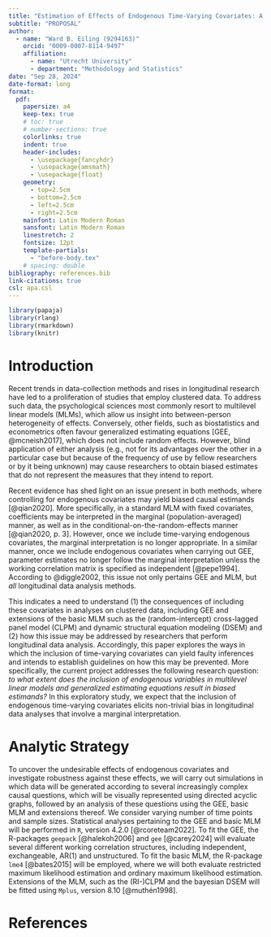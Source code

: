```yaml
---
title: "Estimation of Effects of Endogenous Time-Varying Covariates: A Comparison Of Multilevel Modeling and Generalized Estimating Equations"
subtitle: "PROPOSAL" 
author: 
  - name: "Ward B. Eiling (9294163)"
    orcid: "0009-0007-8114-9497"
    affiliation: 
      - name: "Utrecht University"
      - department: "Methodology and Statistics"
date: "Sep 28, 2024"
date-format: long
format: 
  pdf:
    papersize: a4
    keep-tex: true
    # toc: true
    # number-sections: true
    colorlinks: true
    indent: true
    header-includes:
      - \usepackage{fancyhdr}
      - \usepackage{amsmath}
      - \usepackage{float}
    geometry:
      - top=2.5cm
      - bottom=2.5cm
      - left=2.5cm
      - right=2.5cm
    mainfont: Latin Modern Roman
    sansfont: Latin Modern Roman
    linestretch: 2
    fontsize: 12pt
    template-partials: 
      - "before-body.tex"
    # spacing: double
bibliography: references.bib
link-citations: true
csl: apa.csl
---
```


```{=tex}
\pagestyle{fancy}
  \fancyhead{}
  \fancyhead[L]{PROPOSAL}

\floatplacement{figure}{H} % Place all figures exactly "here"
```
```r
library(papaja)
library(rlang)
library(rmarkdown)
library(knitr)
```

\newpage

# Introduction

<!-- -   Start with a paragraph describing a problem in the real-life world (so that a BoS member not familiar with statistics understands why you are pursuing research in this direction); -->

Recent trends in data-collection methods and rises in longitudinal research have led to a proliferation of studies that employ clustered data. To address such data, the psychological sciences most commonly resort to multilevel linear models (MLMs), which allow us insight into between-person heterogeneity of effects. Conversely, other fields, such as biostatistics and econometrics often favour generalized estimating equations [GEE, @mcneish2017], which does not include random effects. However, blind application of either analysis (e.g., not for its advantages over the other in a particular case but because of the frequency of use by fellow researchers or by it being unknown) may cause researchers to obtain biased estimates that do not represent the measures that they intend to report.

<!-- -   Then, add a paragraph describing what is known in the literature; -->

Recent evidence has shed light on an issue present in both methods, where controlling for endogenous covariates may yield biased causal estimands [@qian2020]. More specifically, in a standard MLM with fixed covariates, coefficients may be interpreted in the marginal (population-averaged) manner, as well as in the conditional-on-the-random-effects manner [@qian2020, p. 3]. However, once we include time-varying endogenous covariates, the marginal interpretation is no longer appropriate. In a similar manner, once we include endogenous covariates when carrying out GEE, parameter estimates no longer follow the marginal interpretation unless the working correlation matrix is specified as independent [@pepe1994]. According to @diggle2002, this issue not only pertains GEE and MLM, but *all* longitudinal data analysis methods.

<!-- -   Also, describe what is not known and which gap you will address in your thesis; End with a clear research question and, if applicable, your hypothesis (for confirmatory research questions – it should be a testable hypothesis) or expectations (for exploratory research questions – can be much vaguer because of the explorative nature of the question). -->

This indicates a need to understand (1) the consequences of including these covariates in analyses on clustered data, including GEE and extensions of the basic MLM such as the (random-intercept) cross-lagged panel model (CLPM) and dynamic structural equation modeling (DSEM) and (2) how this issue may be addressed by researchers that perform longitudinal data analysis. Accordingly, this paper explores the ways in which the inclusion of time-varying covariates can yield faulty inferences and intends to establish guidelines on how this may be prevented. More specifically, the current project addresses the following research question: *to what extent does the inclusion of endogenous variables in multilevel linear models and generalized estimating equations result in biased estimands?* In this exploratory study, we expect that the inclusion of endogenous time-varying covariates elicits non-trivial bias in longitudinal data analyses that involve a marginal interpretation.

<!-- It would be interesting to compare the RI-CLPM to the CLPM, as the former is said to be superior in addressing certain confounders, but could it also be more susceptible to time-varying moderators? -->

# Analytic Strategy

<!-- -   Describe how you are planning to answer your research question and how to test your hypothesis or explore your question. Be as specific as possible and preferably use an illustration to help the reader understand how all your plans connect. -->
<!-- -   Also, include information on what data you are going to use and if you already have ethical consent. If you do already have consent, putting the FETC case number on your front page also suffices. -->
<!-- -   Describe what software/packages you will use. -->

To uncover the undesirable effects of endogenous covariates and investigate robustness against these effects, we will carry out simulations in which data will be generated according to several increasingly complex causal questions, which will be visually represented using directed acyclic graphs, followed by an analysis of these questions using the GEE, basic MLM and extensions thereof. We consider varying number of time points and sample sizes. Statistical analyses pertaining to the GEE and basic MLM will be performed in `R`, version 4.2.0 [@rcoreteam2022]. To fit the GEE, the R-packages `geepack` [@halekoh2006] and `gee` [@carey2024] will evaluate several different working correlation structures, including independent, exchangeable, AR(1) and unstructured. To fit the basic MLM, the R-package `lme4` [@bates2015] will be employed, where we will both evaluate restricted maximum likelihood estimation and ordinary maximum likelihood estimation. Extensions of the MLM, such as the (RI-)CLPM and the bayesian DSEM will be fitted using `Mplus`, version 8.10 [@muthén1998]. 

\newpage

# References

<!-- -   Add a reference list for the literature used in the text – you can use the formatting style of the chosen journal, but this is not mandatory. -->
<!-- -   Add about 20 extra references that will be used for the thesis (you do not have to have read these already). -->

::: {#refs}
:::
